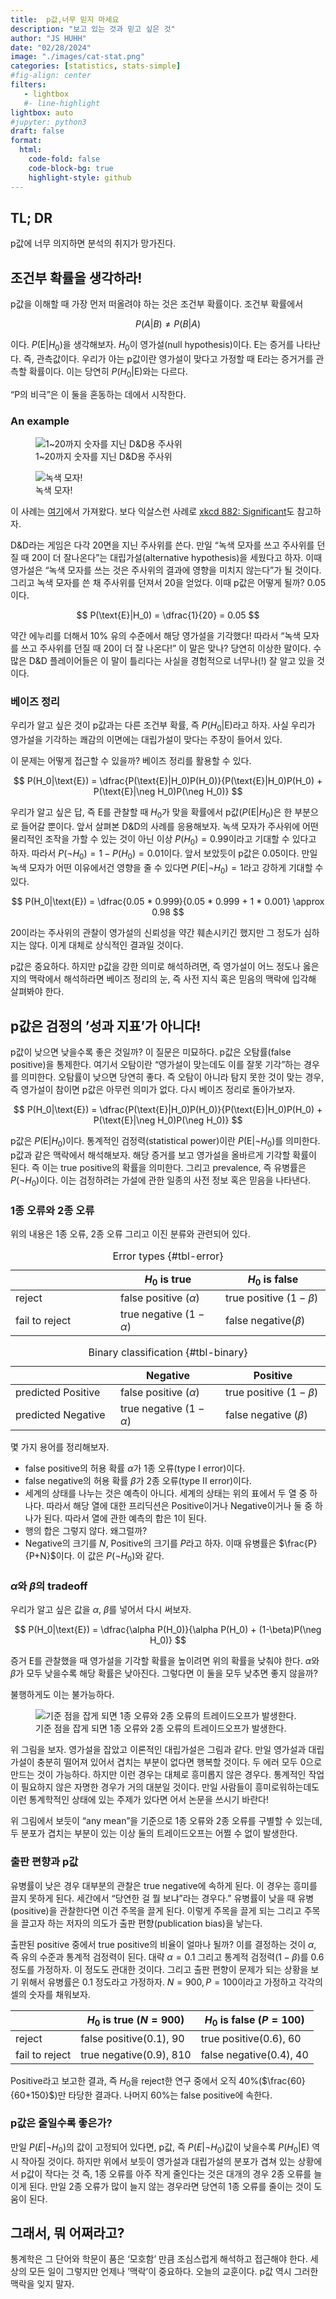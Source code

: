 ```yaml
---
title:  p값,너무 믿지 마세요
description: "보고 있는 것과 믿고 싶은 것"
author: "JS HUHH"
date: "02/28/2024"
image: "./images/cat-stat.png"
categories: [statistics, stats-simple]
#fig-align: center
filters:
   - lightbox
   #- line-highlight
lightbox: auto
#jupyter: python3
draft: false
format:
  html:
    code-fold: false
    code-block-bg: true
    highlight-style: github
---
```


## TL; DR

p값에 너무 의지하면 분석의 취지가 망가진다. 

## 조건부 확률을 생각하라!

p값을 이해할 때 가장 먼저 떠올려야 하는 것은 조건부 확률이다. 조건부 확률에서 

$$
P(A|B) \neq P(B|A)
$$

이다. $P(\text{E}|H_0)$을 생각해보자. $H_0$이 영가설(null hypothesis)이다. E는 증거를 나타난다. 즉, 관측값이다. 우리가 아는 p값이란 영가설이 맞다고 가정할 때 E라는 증거거를 관측할 확률이다. 이는 당연히 $P(H_0|\text{E})$와는 다르다. 

"P의 비극"은 이 둘을 혼동하는 데에서 시작한다. 

### An example

:::{layout=[[2,-1,2]] layout-valign="bottom"}

![1~20까지 숫자를 지닌 D&D용 주사위](https://mastersandmagic.com/cdn/shop/products/product-image-1468072041_2000x.jpg?v=1602738728)

![녹색 모자!](https://ae01.alicdn.com/kf/S35f98360675d434e94b5d9b20e19ed6bE.jpg_640x640Q90.jpg_.webp)
:::

:::{.column-margin}
이 사례는 [여기](https://outsidetheasylum.blog/an-actually-intuitive-explanation-of-p-values/)에서 가져왔다. 보다 익살스런 사례로 [xkcd 882: Significant](https://www.explainxkcd.com/wiki/index.php/882:_Significant)도 참고하자. 
:::

D&D라는 게임은 다각 20면을 지닌 주사위를 쓴다. 만일 "녹색 모자를 쓰고 주사위를 던질 때 20이 더 잘나온다"는 대립가설(alternative hypothesis)을 세웠다고 하자. 이때 영가설은 "녹색 모자를 쓰는 것은 주사위의 결과에 영향을 미치지 않는다"가 될 것이다. 그리고 녹색 모자를 쓴 채 주사위를 던져서 20을 얻었다. 이때 p값은 어떻게 될까? 0.05이다. 

$$
P(\text{E}|H_0) = \dfrac{1}{20} = 0.05
$$

약간 에누리를 더해서 10% 유의 수준에서 해당 영가설을 기각했다! 따라서 "녹색 모자를 쓰고 주사위를 던질 때 20이 더 잘 나온다!" 이 말은 맞나? 당연히 이상한 말이다. 수많은 D&D 플레이어들은 이 말이 틀리다는 사실을 경험적으로 너무나(!) 잘 알고 있을 것이다. 

### 베이즈 정리 

우리가 알고 싶은 것이 p값과는 다른 조건부 확률, 즉 $P(H_0 | \text{E})$라고 하자. 사실 우리가 영가설을 기각하는 쾌감의 이면에는 대립가설이 맞다는 주장이 들어서 있다. 

이 문제는 어떻게 접근할 수 있을까? 베이즈 정리를 활용할 수 있다. 

$$
P(H_0|\text{E}) = \dfrac{P(\text{E}|H_0)P(H_0)}{P(\text{E}|H_0)P(H_0) + P(\text{E}|\neg H_0)P(\neg H_0)}
$$

우리가 알고 싶은 답, 즉 E를 관찰할 때 $H_0$가 맞을 확률에서 p값($P(\text{E}|H_0$)은 한 부분으로 들어갈 뿐이다. 앞서 살펴본 D&D의 사례를 응용해보자. 녹색 모자가 주사위에 어떤 물리적인 조작을 가할 수 있는 것이 아닌 이상 $P(H_0)=0.99$이라고 기대할 수 있다고 하자. 따라서 $P(\neg H_0) = 1 - P(H_0) = 0.01$이다. 앞서 보았듯이 p값은 0.05이다. 만일 녹색 모자가 어떤 이유에서건 영향을 줄 수 있다면 $P(\text{E}|\neg H_0)=1$라고 강하게 기대할 수 있다. 

$$
P(H_0|\text{E}) = \dfrac{0.05 * 0.999}{0.05 * 0.999 + 1 * 0.001} \approx 0.98
$$

20이라는 주사위의 관찰이 영가설의 신뢰성을 약간 훼손시키긴 했지만 그 정도가 심하지는 않다. 이게 대체로 상식적인 결과일 것이다. 

p값은 중요하다. 하지만 p값을 강한 의미로 해석하려면, 즉 영가설이 어느 정도나 옳은지의 맥락에서 해석하라면 베이즈 정리의 눈, 즉 사전 지식 혹은 믿음의 맥락에 입각해 살펴봐야 한다. 

## p값은 검정의 '성과 지표'가 아니다! 

p값이 낮으면 낮을수록 좋은 것일까? 이 질문은 미묘하다. p값은 오탐률(false positive)을 통제한다. 여기서 오탐이란 "영가설이 맞는데도 이를 잘못 기각"하는 경우를 의미한다. 오탐률이 낮으면 당연히 좋다. 즉 오탐이 아니라 탐지 못한 것이 맞는 경우, 즉 영가설이 참이면 p값은 아무런 의미가 없다. 다시 베이즈 정리로 돌아가보자. 

$$
P(H_0|\text{E}) = \dfrac{P(\text{E}|H_0)P(H_0)}{P(\text{E}|H_0)P(H_0) + P(\text{E}|\neg H_0)P(\neg H_0)}
$$

p값은 $P(\text{E}|H_0)$이다. 통계적인 검정력(statistical power)이란 $P(\text{E}|\neg H_0)$를 의미한다. p값과 같은 맥락에서 해석해보자. 해당 증거를 보고 영가설을 올바르게 기각할 확률이 된다. 즉 이는 true positive의 확률을 의미한다. 그리고 prevalence, 즉 유병률은 $P(\neg H_0)$이다. 이는 검정하려는 가설에 관한 일종의 사전 정보 혹은 믿음을 나타낸다. 

### 1종 오류와 2종 오류 

위의 내용은 1종 오류, 2종 오류 그리고 이진 분류와 관련되어 있다. 

::: {layout-ncol=2}
|  | $H_0$ is true | $H_0$ is false |
| -------- | -------- | -------- |
| reject         | false positive ($\alpha$)  | true positive ($1-\beta$) |
| fail to reject | true negative ($1-\alpha$) | false negative($\beta$)   |

: Error types {#tbl-error}

|  | Negative | Positive |
| -------- | -------- | -------- |
| predicted Positive | false positive ($\alpha$)  | true positive ($1-\beta$) |
| predicted Negative | true negative ($1-\alpha$) | false negative ($\beta$)  |

: Binary classification {#tbl-binary}

:::

몇 가지 용어를 정리해보자. 

- false positive의 허용 확률 $\alpha$가 1종 오류(type I error)이다.  
- false negative의 허용 확률 $\beta$가 2종 오류(type II error)이다. 
- 세계의 상태를 나누는 것은 예측이 아니다. 세계의 상태는 위의 표에서 두 열 중 하나다. 따라서 해당 열에 대한 프리딕션은 Positive이거나 Negative이거나 둘 중 하나가 된다. 따라서 열에 관한 예측의 합은 1이 된다. 
- 행의 합은 그렇지 않다. 왜그럴까? 
- Negative의 크기를 $N$, Positive의 크기를 $P$라고 하자. 이때 유병률은 $\frac{P}{P+N}$이다. 이 값은 $P(\neg H_0)$와 같다. 

### $\alpha$와 $\beta$의 tradeoff

우리가 알고 싶은 값을 $\alpha$, $\beta$를 넣어서 다시 써보자. 

$$
P(H_0|\text{E}) = \dfrac{\alpha P(H_0)}{\alpha P(H_0) + (1-\beta)P(\neg H_0)}
$$


증거 E를 관찰했을 때 영가설을 기각할 확률을 높이려면 위의 확률을 낮춰야 한다. $\alpha$와 $\beta$가 모두 낮을수록 해당 확률은 낮아진다. 그렇다면 이 둘을 모두 낮추면 좋지 않을까? 

불행하게도 이는 불가능하다. 

:::{layout=[[-1,4,-1]] layout-valign="bottom"}

![기준 점을 잡게 되면 1종 오류와 2종 오류의 트레이드오프가 발생한다.](https://i.stack.imgur.com/x1GQ1.png)
:::

위 그림을 보자. 영가설을 잡았고 이론적인 대립가설은 그림과 같다. 만일 영가설과 대립가설이 충분히 떨어져 있어서 겹치는 부분이 없다면 행복할 것이다. 두 에러 모두 0으로 만드는 것이 가능하다. 하지만 이런 경우는 대체로 흥미롭지 않은 경우다. 통계적인 작업이 필요하지 않은 자명한 경우가 거의 대분일 것이다. 만일 사람들이 흥미로워하는데도 이런 통계학적인 상태에 있는 주제가 있다면 어서 논문을 쓰시기 바란다! 

위 그림에서 보듯이 "any mean"을 기준으로 1종 오류와 2종 오류를 구별할 수 있는데, 두 분포가 겹치는 부분이 있는 이상 둘의 트레이드오프는 어쩔 수 없이 발생한다. 

### 출판 편향과 p값

유병률이 낮은 경우 대부분의 관찰은 true negative에 속하게 된다. 이 경우는 흥미를 끌지 못하게 된다. 세간에서 "당연한 걸 뭘 보냐"라는 경우다." 유병률이 낮을 때 유병(positive)을 관찰한다면 이건 주목을 끌게 된다. 이렇게 주목을 끌게 되는 그리고 주목을 끌고자 하는 저자의 의도가 출판 편향(publication bias)을 낳는다. 

출판된 positive 중에서 true positive의 비율이 얼마나 될까? 이를 결정하는 것이 $\alpha$, 즉 유의 수준과 통계적 검정력이 된다. 대략 $\alpha=0.1$ 그리고 통계적 검정력($1-\beta$)를 0.6 정도를 가정하자. 이 정도도 관대한 것이다. 그리고 출판 편향이 문제가 되는 상황을 보기 위해서 유병률은 0.1 정도라고 가정하자. $N=900, P=100$이라고 가정하고 각각의 셀의 숫자를 채워보자. 

|  | $H_0$ is true ($N=900$)| $H_0$ is false ($P=100$)|
| -------- | -------- | -------- |
| reject         | false positive(0.1), 90  | true positive(0.6), 60 |
| fail to reject | true negative(0.9), 810 | false negative(0.4), 40   |

Positive라고 보고한 결과, 즉 $H_0$을 reject한 연구 중에서 오직 40%($\frac{60}{60+150}$)만 타당한 결과다. 나머지 60%는 false positive에 속한다. 

### p값은 줄일수록 좋은가? 

만일 $P(E|\neg H_0)$의 값이 고정되어 있다면, p값, 즉 $P(E|\neg H_0)$값이 낮을수록 $P(H_0|\text{E})$ 역시 작아질 것이다. 하지만 위에서 보듯이 영가설과 대립가설의 분포가 겹쳐 있는 상황에서 p값이 작다는 것 즉, 1종 오류를 아주 작게 줄인다는 것은 대개의 경우 2종 오류를 늘이게 된다. 만일 2종 오류가 많이 늘지 않는 경우라면 당연히 1종 오류를 줄이는 것이 도움이 된다. 


## 그래서, 뭐 어쩌라고?

통계학은 그 단어와 학문이 품은 '모호함' 만큼 조심스럽게 해석하고 접근해야 한다. 세상의 모든 일이 그렇지만 언제나 '맥락'이 중요하다. 오늘의 교훈이다. p값 역시 그러한 맥락을 잊지 말자. 